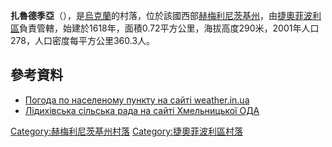 {{coord|49|50|32|N|26|32|41|E|scale:30000|display=title}}

'''扎魯德季亞'''（{{lang-uk|Заруддя}}），是[[烏克蘭|烏克蘭]]的村落，位於該國西部[[赫梅利尼茨基州|赫梅利尼茨基州]]，由[[捷奧菲波利區|捷奧菲波利區]]負責管轄，始建於1618年，面積0.72平方公里，海拔高度290米，2001年人口278，人口密度每平方公里360.3人。

==參考資料==
*[http://weather.in.ua/ua/hmel'nickaja/8609 Погода по населеному пункту на сайті weather.in.ua] {{Wayback|url=http://weather.in.ua/ua/hmel'nickaja/8609 |date=20111220085203 }}
* [https://web.archive.org/web/20071010080022/http://oblrada.km.ua/map/teolidsilra.php Лідихівська сільська рада на сайті Хмельницької ОДА]

{{DEFAULTSORT:Заруддя}}
[[Category:赫梅利尼茨基州村落|Category:赫梅利尼茨基州村落]]
[[Category:捷奧菲波利區村落|Category:捷奧菲波利區村落]]


{{Khmelnytskyi-geo-stub}}